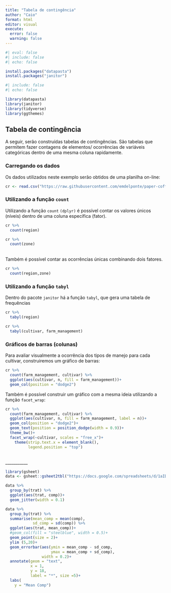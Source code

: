 ```yaml
---
title: "Tabela de contingência"
author: "Caio"
format: html
editor: visual
execute: 
  error: false
  warning: false
---
```


```r
#| eval: false
#| include: false
#| echo: false

install.packages("datapasta")
install.packages("janitor")
```

```r
#| include: false
#| echo: false

library(datapasta)
library(janitor)
library(tidyverse)
library(ggthemes)
```

## Tabela de contingência

A seguir, serão construídas tabelas de contingências. São tabelas que permitem fazer contagens de elementos/ ocorrências de variáveis categóricas dentro de uma mesma coluna rapidamente.

### Carregando os dados

Os dados utilizados neste exemplo serão obtidos de uma planilha on-line:

```r
cr <- read.csv("https://raw.githubusercontent.com/emdelponte/paper-coffee-rust-Ethiopia/master/data/survey_clean.csv")
```

### Utilizando a função `count`

Utilizando a função `count` `(dplyr)` é possível contar os valores únicos (níveis) dentro de uma coluna específica (fator).

```r
cr %>%
  count(region)

cr %>% 
  count(zone)
```

\
Também é possível contar as ocorrências únicas combinando dois fatores.

```r
cr %>%
  count(region,zone)
```

### Utilizando a função `tabyl`

Dentro do pacote `janitor` há a função `tabyl`, que gera uma tabela de frequências

```r
cr %>% 
  tabyl(region)

cr %>% 
  tabyl(cultivar, farm_management)
```

### Gráficos de barras (colunas)

Para avaliar visualmente a ocorrência dos tipos de manejo para cada cultivar, construiremos um gráfico de barras:

```r
cr %>%
  count(farm_management, cultivar) %>% 
  ggplot(aes(cultivar, n, fill = farm_management))+
  geom_col(position = "dodge2")
```

Também é possível construir um gráfico com a mesma ideia utilizando a função `facet_wrap`:

```r
cr %>%
  count(farm_management, cultivar) %>% 
  ggplot(aes(cultivar, n, fill = farm_management, label = n))+
  geom_col(position = "dodge2")+
  geom_text(position = position_dodge(width = 0.9))+
  theme_bw()+
  facet_wrap(~cultivar, scales = "free_x")+
    theme(strip.text.x = element_blank(),
          legend.position = "top")
```

\
\_\_\_\_\_\_\_\_\_\_\_

```r
library(gsheet)
data <- gsheet::gsheet2tbl("https://docs.google.com/spreadsheets/d/1aID5Dh6PlBVCKzU1j7k-WA6zuWQWE2NhtWEgdJtt5iA/edit#gid=921203844")
```

```r
data %>%
  group_by(trat) %>%
  ggplot(aes(trat, comp))+
  geom_jitter(width = 0.1)
```

```r
data %>%
  group_by(trat) %>%
  summarise(mean_comp = mean(comp),
            sd_comp = sd(comp)) %>%
  ggplot(aes(trat, mean_comp))+
  #geom_col(fill = "steelblue", width = 0.5)+
  geom_point(size = 2)+
  ylim (5,20)+
  geom_errorbar(aes(ymin = mean_comp - sd_comp,
                    ymax = mean_comp + sd_comp),
                width = 0.2)+
  annotate(geom = "text",
           x = 1,
           y = 18,
           label = "*", size =5)+
  labs(
    y = "Mean Comp")
```
